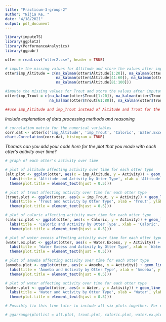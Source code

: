 ```yaml
---
title: "Practicum-3-group-2"
author: "Nijia Ke, "
date: "4/18/2021"
output: pdf_document
---
```


```r
library(imputeTS)
library(ggplot2)
library(PerformanceAnalytics)
library(ggpubr)
```

```r
otter = read.csv("otter2.csv", header = TRUE)

# impute the missing values for Altitude and store the values after imputation in a new variable called imp_Altitude
otter$imp_Altitude = c(na_kalman(otter$Altitude[1:20]), na_kalman(otter$Altitude[21:40]),
                       na_kalman(otter$Altitude[41:60]), na_kalman(otter$Altitude[61:80]),
                       na_kalman(otter$Altitude[81:100]))

#impute the missing values for Trout and store the values after imputation in a new variable called imp_Trout
otter$imp_Trout = c(na_kalman(otter$Trout[1:20]), na_kalman(otter$Trout[21:40]), na_kalman(otter$Trout[41:60]),
                    na_kalman(otter$Trout[61:80]), na_kalman(otter$Trout[81:100]))

##use imp_Altitude and imp_Trout instead of Altitude and Trout for the rest of analysis!!!
```

*Include explanation of data processing methods and reasoning*

```r
# correlation matrix for the numerical variables
corr.dat <- otter[c('imp_Altitude', 'imp_Trout', 'Caloric', 'Water.Excess', 'Amoeba', 'Water')]
chart.Correlation(corr.dat, histogram = TRUE)
```

*Thomas can you add your code here for the plot that you made with each otter's activity over time?*

```r
# graph of each otter's activity over time
```

```r
# plot of altitude affecting activity over time for each otter type
(alt.plot <- ggplot(otter, aes(x = imp_Altitude, y = Activity)) + geom_line(mapping = aes(colour = Otter)) +
  labs(title = 'Altitude and Activity by Otter Type', xlab = 'Altitude', ylab = 'Activity') +
  theme(plot.title = element_text(hjust = 0.5)))

# plot of trout affecting activity over time for each otter type
(trout.plot <- ggplot(otter, aes(x = imp_Trout, y = Activity)) + geom_line(mapping = aes(colour = Otter)) +
  labs(title = 'Trout and Activity by Otter Type', xlab = 'Trout', ylab = 'Activity') +
  theme(plot.title = element_text(hjust = 0.5)))

# plot of caloric affecting activity over time for each otter type
(caloric.plot <- ggplot(otter, aes(x = Caloric, y = Activity)) + geom_line(mapping = aes(colour = Otter)) +
  labs(title = 'Caloric and Activity by Otter Type', xlab = 'Caloric', ylab = 'Activity') +
  theme(plot.title = element_text(hjust = 0.5)))

# plot of water excess affecting activity over time for each otter type
(water.ex.plot <- ggplot(otter, aes(x = Water.Excess, y = Activity)) + geom_line(mapping = aes(colour = Otter)) +
  labs(title = 'Water Excess and Activity by Otter Type', xlab = 'Water Excess', ylab = 'Activity') +
  theme(plot.title = element_text(hjust = 0.5)))

# plot of amoeba affecting activity over time for each otter type
(amoeba.plot <- ggplot(otter, aes(x = Amoeba, y = Activity)) + geom_line(mapping = aes(colour = Otter)) +
  labs(title = 'Amoeba and Activity by Otter Type', xlab = 'Amoeba', ylab = 'Activity') +
  theme(plot.title = element_text(hjust = 0.5)))

# plot of water affecting activity over time for each otter type
(water.plot <- ggplot(otter, aes(x = Water, y = Activity)) + geom_line(mapping = aes(colour = Otter)) +
  labs(title = 'Water and Activity by Otter Type', xlab = 'Water', ylab = 'Activity') +
  theme(plot.title = element_text(hjust = 0.5)))
```

```r
# Possibly fix this line later to include all six plots together. For now, we can just use the chunk above.

# ggarrange(plotlist = alt.plot, trout.plot, caloric.plot, water.ex.plot, amoeba.plot, water.plot)
```














